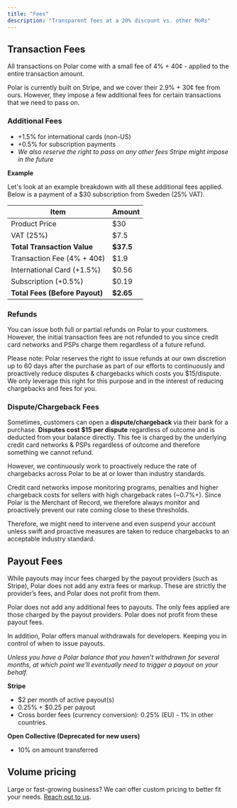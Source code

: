 ```yaml
---
title: "Fees"
description: "Transparent fees at a 20% discount vs. other MoRs"
---
```


Transaction Fees
-----------------------

All transactions on Polar come with a small fee of 4% + 40¢ - applied to the entire transaction amount.

Polar is currently built on Stripe, and we cover their 2.9% + 30¢ fee from ours. However, they impose a few additional fees for certain transactions that we need to pass on.

### **Additional Fees**

* +1.5% for international cards (non-US)
* +0.5% for subscription payments
* *We also reserve the right to pass on any other fees Stripe might impose in the future*

**Example**

Let's look at an example breakdown with all these additional fees applied. Below is a payment of a $30 subscription from Sweden (25% VAT).


| Item | Amount |
| --- | --- |
| Product Price | $30 |
| VAT (25%) | $7.5 |
| **Total Transaction Value** | **$37.5** |
| Transaction Fee (4% + 40¢) | $1.9 |
| International Card (+1.5%) | $0.56 |
| Subscription (+0.5%) | $0.19 |
| **Total Fees (Before Payout)** | **$2.65** |

### Refunds

You can issue both full or partial refunds on Polar to your customers. However, the initial transaction fees are not refunded to you since credit card networks and PSPs charge them regardless of a future refund.

Please note: Polar reserves the right to issue refunds at our own discretion up to 60 days after the purchase as part of our efforts to continuously and proactively reduce disputes & chargebacks which costs you $15/dispute. We only leverage this right for this purpose and in the interest of reducing chargebacks and fees for you.

### Dispute/Chargeback Fees

Sometimes, customers can open a **dispute/chargeback** via their bank for a purchase. **Disputes cost $15 per dispute** regardless of outcome and is deducted from your balance directly. This fee is charged by the underlying credit card networks & PSPs regardless of outcome and therefore something we cannot refund.

However, we continuously work to proactively reduce the rate of chargebacks across Polar to be at or lower than industry standards.



Credit card networks impose monitoring programs, penalties and higher chargeback costs for sellers with high chargeback rates (~0.7%+). Since Polar is the Merchant of Record, we therefore always monitor and proactively prevent our rate coming close to these thresholds.

Therefore, we might need to intervene and even suspend your account unless swift and proactive measures are taken to reduce chargebacks to an acceptable industry standard.



Payout Fees
------------------

While payouts may incur fees charged by the payout providers (such as Stripe), Polar does not add any extra fees or markup. These are strictly the provider’s fees, and Polar does not profit from them.

Polar does not add any additional fees to payouts. The only fees applied are those charged by the payout providers. Polar does not profit from these payout fees.

In addition, Polar offers manual withdrawals for developers. Keeping you in control of when to issue payouts.

*Unless you have a Polar balance that you haven't withdrawn for several months, at which point we'll eventually need to trigger a payout on your behalf.*

**Stripe**

* $2 per month of active payout(s)
* 0.25% + $0.25 per payout
* Cross border fees (currency conversion): 0.25% (EU) - 1% in other countries.

**Open Collective (Deprecated for new users)**

* 10% on amount transferred

Volume pricing
---------------------

Large or fast-growing business? We can offer custom pricing to better fit your needs. [Reach out to us](/support).

